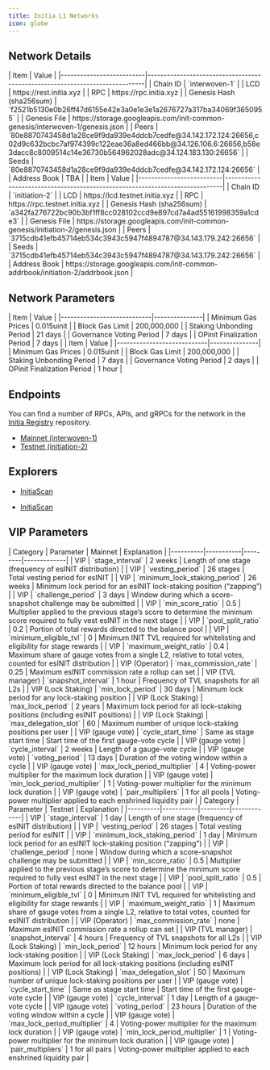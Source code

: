 ```yaml
---
title: Initia L1 Networks
icon: globe
---
```


## Network Details

<Tabs>
<Tab title="Mainnet (interwoven-1)">
| Item                     | Value                                                                       |
|--------------------------|-----------------------------------------------------------------------------|
| Chain ID                 | `interwoven-1`                                                              |
| LCD                      | https://rest.initia.xyz        |
| RPC                      | https://rpc.initia.xyz        |
| Genesis Hash (sha256sum) | `f2521b5130e0b26ff47d6155e42e3a0e1e3e1a2676727a317ba34069f3650955`          |
| Genesis File             | https://storage.googleapis.com/init-common-genesis/interwoven-1/genesis.json |
| Peers                    | `80e8870743458d1a28ce9f9da939e4ddcb7cedfe@34.142.172.124:26656,c02d9c632bcbc7af974399c122eae36a8ed466bb@34.126.106.6:26656,b58e3dacc8c8009514c14e36730b564962028adc@34.124.183.130:26656` |
| Seeds                    | `80e8870743458d1a28ce9f9da939e4ddcb7cedfe@34.142.172.124:26656` |
| Address Book             | TBA |

</Tab>
<Tab title="Testnet (initiation-2)">
| Item                     | Value                                                                       |
|--------------------------|-----------------------------------------------------------------------------|
| Chain ID                 | `initiation-2`                                                              |
| LCD                      | https://lcd.testnet.initia.xyz        |
| RPC                      | https://rpc.testnet.initia.xyz        |
| Genesis Hash (sha256sum) | `a342fa276722bc90b3bf1ff8cc028102ccd9e897cd7a4ad55161998359a1cde3`          |
| Genesis File             | https://storage.googleapis.com/init-common-genesis/initiation-2/genesis.json |
| Peers                    | `3715cdb41efb45714eb534c3943c5947f4894787@34.143.179.242:26656` |
| Seeds                    | `3715cdb41efb45714eb534c3943c5947f4894787@34.143.179.242:26656` |
| Address Book             | https://storage.googleapis.com/init-common-addrbook/initiation-2/addrbook.json |
</Tab>
</Tabs>

## Network Parameters

<Tabs>
  <Tab title="Mainnet (interwoven-1)">
    | Item                        | Value         |
    |----------------------------|---------------|
    | Minimum Gas Prices         | 0.015uinit    |
    | Block Gas Limit           | 200,000,000    |
    | Staking Unbonding Period   | 21 days       |
    | Governance Voting Period   | 7 days        |
    | OPinit Finalization Period | 7 days        |
  </Tab>
  <Tab title="Testnet (initiation-2)">
    | Item                        | Value         |
    |----------------------------|---------------|
    | Minimum Gas Prices         | 0.015uinit    |
    | Block Gas Limit           | 200,000,000    |
    | Staking Unbonding Period   | 7 days        |
    | Governance Voting Period   | 2 days        |
    | OPinit Finalization Period | 1 hour        |
  </Tab>
</Tabs>

## Endpoints

You can find a number of RPCs, APIs, and gRPCs for the network in the [Initia Registry](https://github.com/initia-labs/initia-registry) repository.

- [Mainnet (interwoven-1)](https://github.com/initia-labs/initia-registry/blob/main/mainnets/initia/chain.json)
- [Testnet (initiation-2)](https://github.com/initia-labs/initia-registry/blob/main/testnets/initia/chain.json)

## Explorers

<Tabs>
<Tab title="Mainnet (interwoven-1)">

- [InitiaScan](https://scan.initia.xyz)

</Tab>
<Tab title="Testnet (initiation-2)">

- [InitiaScan](https://scan.testnet.initia.xyz)

</Tab>
</Tabs>

## VIP Parameters

<Tabs>
  <Tab title="Mainnet (interwoven-1)">
    | Category | Parameter | Mainnet | Explanation |
    |----------|-----------|---------|-------------|
    | VIP | `stage_interval` | 2 weeks | Length of one stage (frequency of esINIT distribution) |
    | VIP | `vesting_period` | 26 stages | Total vesting period for esINIT |
    | VIP | `minimum_lock_staking_period` | 26 weeks | Minimum lock period for an esINIT lock-staking position (“zapping”) |
    | VIP | `challenge_period` | 3 days | Window during which a score-snapshot challenge may be submitted |
    | VIP | `min_score_ratio` | 0.5 | Multiplier applied to the previous stage’s score to determine the minimum score required to fully vest esINIT in the next stage |
    | VIP | `pool_split_ratio` | 0.2 | Portion of total rewards directed to the balance pool |
    | VIP | `minimum_eligible_tvl` | 0 | Minimum INIT TVL required for whitelisting and eligibility for stage rewards |
    | VIP | `maximum_weight_ratio` | 0.4 | Maximum share of gauge votes from a single L2, relative to total votes, counted for esINIT distribution |
    | VIP (Operator) | `max_commission_rate` | 0.25 | Maximum esINIT commission rate a rollup can set |
    | VIP (TVL manager) | `snapshot_interval` | 1 hour | Frequency of TVL snapshots for all L2s |
    | VIP (Lock Staking) | `min_lock_period` | 30 days | Minimum lock period for any lock-staking position |
    | VIP (Lock Staking) | `max_lock_period` | 2 years | Maximum lock period for all lock-staking positions (including esINIT positions) |
    | VIP (Lock Staking) | `max_delegation_slot` | 60 | Maximum number of unique lock-staking positions per user |
    | VIP (gauge vote) | `cycle_start_time` | Same as stage start time | Start time of the first gauge-vote cycle |
    | VIP (gauge vote) | `cycle_interval` | 2 weeks | Length of a gauge-vote cycle |
    | VIP (gauge vote) | `voting_period` | 13 days | Duration of the voting window within a cycle |
    | VIP (gauge vote) | `max_lock_period_multiplier` | 4 | Voting-power multiplier for the maximum lock duration |
    | VIP (gauge vote) | `min_lock_period_multiplier` | 1 | Voting-power multiplier for the minimum lock duration |
    | VIP (gauge vote) | `pair_multipliers` | 1 for all pools | Voting-power multiplier applied to each enshrined liquidity pair |
  </Tab>
  <Tab title="Testnet (initiation-2)">
    | Category | Parameter | Testnet | Explanation |
    |----------|-----------|---------|-------------|
    | VIP | `stage_interval` | 1 day | Length of one stage (frequency of esINIT distribution) |
    | VIP | `vesting_period` | 26 stages | Total vesting period for esINIT |
    | VIP | `minimum_lock_staking_period` | 1 day | Minimum lock period for an esINIT lock-staking position (“zapping”) |
    | VIP | `challenge_period` | none | Window during which a score-snapshot challenge may be submitted |
    | VIP | `min_score_ratio` | 0.5 | Multiplier applied to the previous stage’s score to determine the minimum score required to fully vest esINIT in the next stage |
    | VIP | `pool_split_ratio` | 0.5 | Portion of total rewards directed to the balance pool |
    | VIP | `minimum_eligible_tvl` | 0 | Minimum INIT TVL required for whitelisting and eligibility for stage rewards |
    | VIP | `maximum_weight_ratio` | 1 | Maximum share of gauge votes from a single L2, relative to total votes, counted for esINIT distribution |
    | VIP (Operator) | `max_commission_rate` | none | Maximum esINIT commission rate a rollup can set |
    | VIP (TVL manager) | `snapshot_interval` | 4 hours | Frequency of TVL snapshots for all L2s |
    | VIP (Lock Staking) | `min_lock_period` | 12 hours | Minimum lock period for any lock-staking position |
    | VIP (Lock Staking) | `max_lock_period` | 6 days | Maximum lock period for all lock-staking positions (including esINIT positions) |
    | VIP (Lock Staking) | `max_delegation_slot` | 50 | Maximum number of unique lock-staking positions per user |
    | VIP (gauge vote) | `cycle_start_time` | Same as stage start time | Start time of the first gauge-vote cycle |
    | VIP (gauge vote) | `cycle_interval` | 1 day | Length of a gauge-vote cycle |
    | VIP (gauge vote) | `voting_period` | 23 hours | Duration of the voting window within a cycle |
    | VIP (gauge vote) | `max_lock_period_multiplier` | 4 | Voting-power multiplier for the maximum lock duration |
    | VIP (gauge vote) | `min_lock_period_multiplier` | 1 | Voting-power multiplier for the minimum lock duration |
    | VIP (gauge vote) | `pair_multipliers` | 1 for all pairs | Voting-power multiplier applied to each enshrined liquidity pair |
  </Tab>
</Tabs>